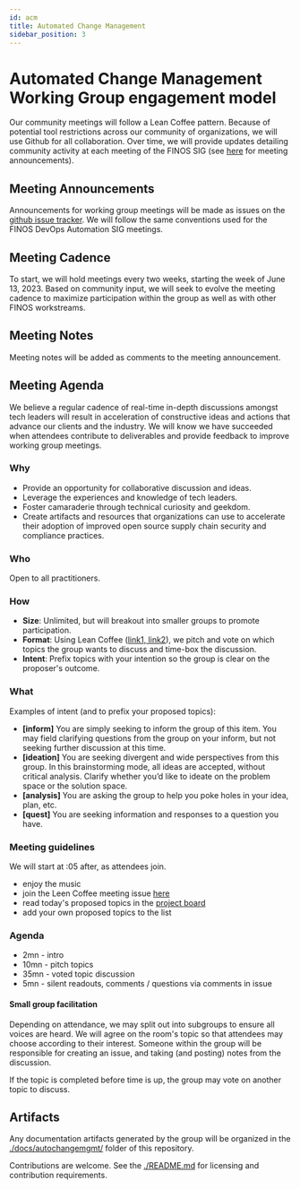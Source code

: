 ```yaml
---
id: acm
title: Automated Change Management
sidebar_position: 3
---
```


# Automated Change Management Working Group engagement model

Our community meetings will follow a Lean Coffee pattern.
Because of potential tool restrictions across our community of organizations, we will use Github for all collaboration.
Over time, we will provide updates detailing community activity at each meeting of the FINOS SIG (see [here](https://github.com/finos/devops-automation/issues) for meeting announcements).

## Meeting Announcements

Announcements for working group meetings will be made as issues on the [github issue tracker](https://github.com/finos/devops-automation/issues).
We will follow the same conventions used for the FINOS DevOps Automation SIG meetings.

## Meeting Cadence

To start, we will hold meetings every two weeks, starting the week of June 13, 2023.
Based on community input, we will seek to evolve the meeting cadence to maximize participation within the group as well as with other FINOS workstreams.

## Meeting Notes

Meeting notes will be added as comments to the meeting announcement.

## Meeting Agenda

We believe a regular cadence of real-time in-depth discussions amongst tech leaders will result in acceleration of constructive ideas and actions that advance our clients and the industry.
We will know we have succeeded when attendees contribute to deliverables and provide feedback to improve working group meetings.

### Why

* Provide an opportunity for collaborative discussion and ideas.
* Leverage the experiences and knowledge of tech leaders.
* Foster camaraderie through technical curiosity and geekdom.
* Create artifacts and resources that organizations can use to accelerate their adoption of improved open source supply chain security and compliance practices.

### Who

Open to all practitioners.

### How

* **Size**: Unlimited, but will breakout into smaller groups to promote participation.
* **Format**: Using Lean Coffee ([link1](https://leanchange.org/elements/lean-coffee),[ link2](https://agilecoffee.com/leancoffee/)), we pitch and vote on which topics the group wants to discuss and time-box the discussion.
* **Intent**: Prefix topics with your intention so the group is clear on the proposer's outcome.

### What

Examples of intent (and to prefix your proposed topics):

* **[inform]** You are simply seeking to inform the group of this item. You may field clarifying questions from the group on your inform, but not seeking further discussion at this time.
* **[ideation]** You are seeking divergent and wide perspectives from this group. In this brainstorming mode, all ideas are accepted, without critical analysis. Clarify whether you’d like to ideate on the problem space or the solution space.
* **[analysis]** You are asking the group to help you poke holes in your idea, plan, etc.
* **[quest]** You are seeking information and responses to a question you have.

### Meeting guidelines

We will start at :05 after, as attendees join.

* enjoy the music
* join the Leen Coffee meeting issue [here](https://github.com/finos/devops-automation/issues)
* read today's proposed topics in the [project board](https://github.com/orgs/finos/projects/64)
* add your own proposed topics to the list

### Agenda

* 2mn  - intro
* 10mn - pitch topics
* 35mn - voted topic discussion
* 5mn  - silent readouts, comments / questions via comments in issue

#### Small group facilitation

Depending on attendance, we may split out into subgroups to ensure all voices are heard.
We will agree on the room's topic so that attendees may choose according to their interest.
Someone within the group will be responsible for creating an issue, and taking (and posting) notes from the discussion.

If the topic is completed before time is up, the group may vote on another topic to discuss.

## Artifacts

Any documentation artifacts generated by the group will be organized in the [./docs/autochangemgmt/](https://github.com/finos/devops-automation/blob/master/docs/autochangemgmt/) folder of this repository.

Contributions are welcome.
See the [./README.md](https://github.com/finos/devops-automation/blob/master/README.md) for licensing and contribution requirements.
